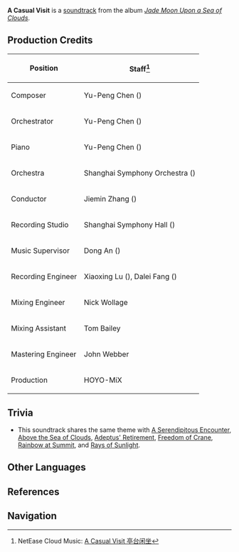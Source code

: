{{Soundtrack Infobox
|title          =
|image          = Jade Moon Upon a Sea of Clouds.png
|album          = Jade Moon Upon a Sea of Clouds
|disc           = 2
|number         = 42
|featured       =
|featured2      =
|featured3      =
|featured_disc  =
|featured_disc2 =
|featured_disc3 =
|youtube_id     = c0jZ7sPyouE
|youtube_time   = 706
|spotify_id     = 7qpnskDLf5FFXVnNldbXeo
|played_in      = Huaguang Stone Forest
|during         = [[Huaguang Stone Forest]] (Day)
|domain         =
|previous       = Adeptus' Retirement
|next           = A Serendipitous Encounter
}}
'''A Casual Visit''' is a [[soundtrack]] from the album ''[[Jade Moon Upon a Sea of Clouds]]''.

==Production Credits==
{| class="wikitable" style="text-align:left; height:0.5em"
! Position
! Staff<ref>NetEase Cloud Music: [https://music.163.com/#/song?id=1492275929 A Casual Visit 亭台闲坐]</ref>
|-
! Composer
| Yu-Peng Chen ({{zh|陈致逸}})
|-
! Orchestrator
| Yu-Peng Chen ({{zh|陈致逸}})
|-
! Piano
| Yu-Peng Chen ({{zh|陈致逸}})
|-
! Orchestra
| Shanghai Symphony Orchestra ({{zh|上海交响乐团}})
|-
! Conductor
| Jiemin Zhang ({{zh|张洁敏}})
|-
! Recording Studio
| Shanghai Symphony Hall ({{zh|上海交响乐团音乐厅}})
|-
! Music Supervisor
| Dong An ({{zh|安栋}})
|-
! Recording Engineer
| Xiaoxing Lu ({{zh|陆晓幸}}), Dalei Fang ({{zh|房大磊}})
|-
! Mixing Engineer
| Nick Wollage
|-
! Mixing Assistant
| Tom Bailey
|-
! Mastering Engineer
| John Webber
|-
! Production
| HOYO-MiX
|}

==Trivia==
* This soundtrack shares the same theme with [[A Serendipitous Encounter]], [[Above the Sea of Clouds]], [[Adeptus' Retirement]], [[Freedom of Crane]], [[Rainbow at Summit]], and [[Rays of Sunlight]].

==Other Languages==
{{Other Languages
|en      = A Casual Visit
|zhs     = 亭台闲坐
|zhs_rm  = Tíngtái Xiánzuò
|zht     = 亭台閒坐
|zht_rm  = Tíngtái Xiánzuò
|zh_tl   = A Leisurely Break in the Pavilion
|ja      = 亭下小憩
|ja_rm   = Teika Shoukei{{Assumed}}
|ja_tl   = A Short Break Under the Arbor
}}

==References==
{{Reflist}}

==Navigation==
{{Soundtrack Navbox|Jade Moon Upon a Sea of Clouds}}